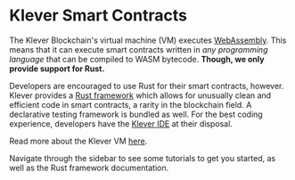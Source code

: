 # Klever Smart Contracts

The Klever Blockchain's virtual machine (VM) executes [WebAssembly](https://en.wikipedia.org/wiki/WebAssembly). This means that it can execute smart contracts
written in _any programming language_ that can be compiled to WASM bytecode. **Though, we only provide support for Rust.**

Developers are encouraged to use Rust for their smart contracts, however. Klever provides a [Rust framework](https://github.com/klever-io/klever-vm-sdk-rs)
which allows for unusually clean and efficient code in smart contracts, a rarity in the blockchain field.
A declarative testing framework is bundled as well. For the best coding experience,
developers have the [Klever IDE](https://marketplace.visualstudio.com) at their disposal.

Read more about the Klever VM [here](/klever-vm).

Navigate through the sidebar to see some tutorials to get you started, as well as the Rust framework documentation.
